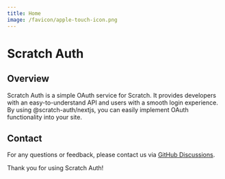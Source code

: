 ```yaml
---
title: Home
image: /favicon/apple-touch-icon.png
---
```



<div className="flex flex-wrap justify-center items-center gap-2 md:gap-4">
  <Logo width="152" height="152" />
  <h1 className="headline italic text-4xl font-bold">Scratch Auth</h1>
</div>

## Overview

Scratch Auth is a simple OAuth service for Scratch. It provides developers with an easy-to-understand API and users with a smooth login experience. By using @scratch-auth/nextjs, you can easily implement OAuth functionality into your site.

## Contact

For any questions or feedback, please contact us via [GitHub Discussions](https://github.com/scratch-auth/pkg/discussions).

Thank you for using Scratch Auth!
